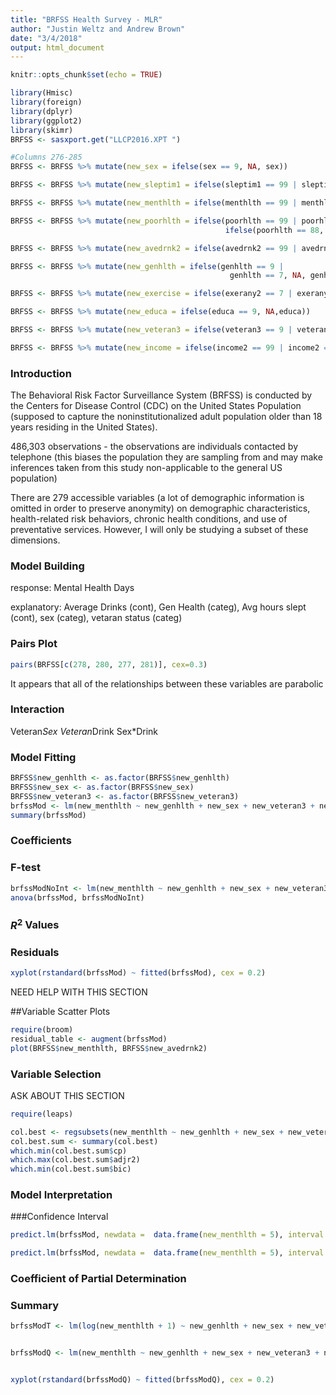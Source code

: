 ```yaml
---
title: "BRFSS Health Survey - MLR"
author: "Justin Weltz and Andrew Brown"
date: "3/4/2018"
output: html_document
---
```


```r
knitr::opts_chunk$set(echo = TRUE)
```


```r
library(Hmisc)
library(foreign)
library(dplyr)
library(ggplot2)
library(skimr)
BRFSS <- sasxport.get("LLCP2016.XPT ")

#Columns 276-285
BRFSS <- BRFSS %>% mutate(new_sex = ifelse(sex == 9, NA, sex))

BRFSS <- BRFSS %>% mutate(new_sleptim1 = ifelse(sleptim1 == 99 | sleptim1 == 77, NA, sleptim1))

BRFSS <- BRFSS %>% mutate(new_menthlth = ifelse(menthlth == 99 | menthlth == 77, NA,                                      ifelse(menthlth == 88, 0, menthlth)))

BRFSS <- BRFSS %>% mutate(new_poorhlth = ifelse(poorhlth == 99 | poorhlth == 77, NA, 
                                                ifelse(poorhlth == 88, 0, poorhlth)))

BRFSS <- BRFSS %>% mutate(new_avedrnk2 = ifelse(avedrnk2 == 99 | avedrnk2 == 77, NA,avedrnk2))

BRFSS <- BRFSS %>% mutate(new_genhlth = ifelse(genhlth == 9 | 
                                                 genhlth == 7, NA, genhlth))

BRFSS <- BRFSS %>% mutate(new_exercise = ifelse(exerany2 == 7 | exerany2 == 9, NA,exerany2))

BRFSS <- BRFSS %>% mutate(new_educa = ifelse(educa == 9, NA,educa))

BRFSS <- BRFSS %>% mutate(new_veteran3 = ifelse(veteran3 == 9 | veteran3 == 7, NA,veteran3))

BRFSS <- BRFSS %>% mutate(new_income = ifelse(income2 == 99 | income2 == 77, NA, income2))

```

### Introduction

The Behavioral Risk Factor Surveillance System (BRFSS) is conducted by the Centers for Disease Control (CDC) on the United States Population (supposed to capture the noninstitutionalized adult population older than 18 years residing in the United States).

486,303 observations - the observations are individuals contacted by telephone (this biases the population they are sampling from and may make inferences taken from this study non-applicable to the general US population)

There are 279 accessible variables (a lot of demographic information is omitted in order to preserve anonymity) on demographic characteristics, health-related risk behaviors, chronic health conditions, and use of preventative services. However, I will only be studying a subset of these dimensions.

### Model Building

response: Mental Health Days

explanatory: Average Drinks (cont), Gen Health (categ), Avg hours slept (cont), sex (categ), vetaran status (categ)

### Pairs Plot

```r
pairs(BRFSS[c(278, 280, 277, 281)], cex=0.3)
```
It appears that all of the relationships between these variables are parabolic

### Interaction

Veteran*Sex
Veteran*Drink
Sex*Drink

### Model Fitting

```r
BRFSS$new_genhlth <- as.factor(BRFSS$new_genhlth)
BRFSS$new_sex <- as.factor(BRFSS$new_sex)
BRFSS$new_veteran3 <- as.factor(BRFSS$new_veteran3)
brfssMod <- lm(new_menthlth ~ new_genhlth + new_sex + new_veteran3 + new_sleptim1 + new_avedrnk2 + new_sex*new_avedrnk2 + new_sex*new_veteran3 + new_veteran3*new_avedrnk2, data = BRFSS)
summary(brfssMod)
```

### Coefficients



### F-test

```r
brfssModNoInt <- lm(new_menthlth ~ new_genhlth + new_sex + new_veteran3 + new_sleptim1 + new_avedrnk2, data = BRFSS)
anova(brfssMod, brfssModNoInt)
```


### $R^2$ Values



### Residuals

```r
xyplot(rstandard(brfssMod) ~ fitted(brfssMod), cex = 0.2)
```
NEED HELP WITH THIS SECTION


##Variable Scatter Plots

```r
require(broom)
residual_table <- augment(brfssMod)
plot(BRFSS$new_menthlth, BRFSS$new_avedrnk2)
```


### Variable Selection
ASK ABOUT THIS SECTION

```r
require(leaps)

col.best <- regsubsets(new_menthlth ~ new_genhlth + new_sex + new_veteran3 + new_avedrnk2 + new_sleptim1, data = BRFSS, nvmax=5)
col.best.sum <- summary(col.best)
which.min(col.best.sum$cp)
which.max(col.best.sum$adjr2)
which.min(col.best.sum$bic)
```



### Model Interpretation



###Confidence Interval


```r
predict.lm(brfssMod, newdata =  data.frame(new_menthlth = 5), interval = "confidence")
```

```r
predict.lm(brfssMod, newdata =  data.frame(new_menthlth = 5), interval = "predict")
```





### Coefficient of Partial Determination




### Summary





```r
brfssModT <- lm(log(new_menthlth + 1) ~ new_genhlth + new_sex + new_veteran3 + log(new_sleptim1 + 1) + log(new_avedrnk2 + 1) + new_sex*new_avedrnk2 + new_sex*new_veteran3 + new_veteran3*new_avedrnk2, data = BRFSS)


brfssModQ <- lm(new_menthlth ~ new_genhlth + new_sex + new_veteran3 + new_sleptim1 +I(new_sleptim1^2) + new_avedrnk2 + I(new_avedrnk2^2) + new_sex*new_avedrnk2 + new_sex*I(new_avedrnk2^2) + new_sex*new_veteran3 + new_veteran3*new_avedrnk2 + new_veteran3*I(new_avedrnk2^2), data = BRFSS)


xyplot(rstandard(brfssModQ) ~ fitted(brfssModQ), cex = 0.2)
```






